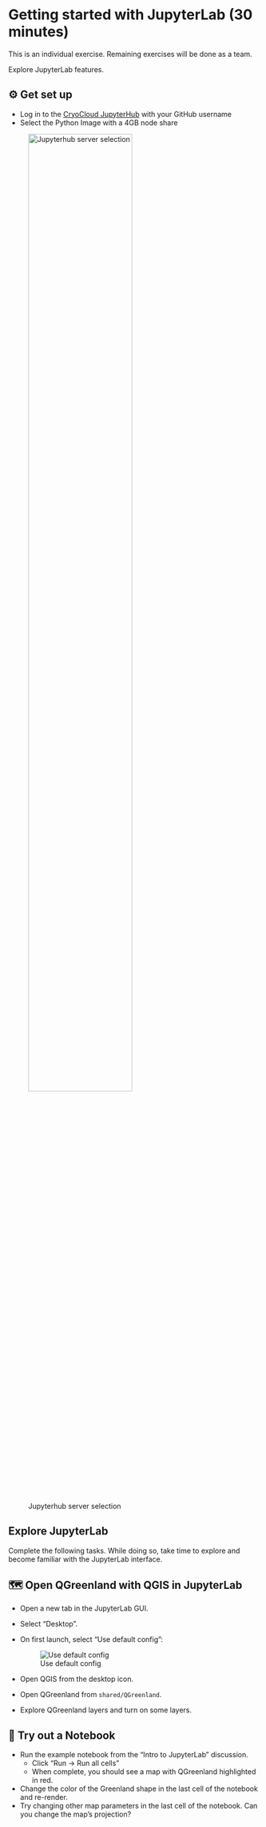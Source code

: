 # Getting started with JupyterLab (30 minutes)

::: {.callout-note}
This is an individual exercise. Remaining exercises will be done as a team.
:::

Explore JupyterLab features.


## ⚙️ Get set up

* Log in to the [CryoCloud JupyterHub](https://hub.cryointhecloud.com) with your
  GitHub username
* Select the Python Image with a 4GB node share

![Jupyterhub server selection](/_media/jupyterhub_server_selection.png){width="70%"}


## Explore JupyterLab

Complete the following tasks. While doing so, take time to explore and become
familiar with the JupyterLab interface.


## 🗺️ Open QGreenland with QGIS in JupyterLab

* Open a new tab in the JupyterLab GUI.
* Select "Desktop".
* On first launch, select "Use default config":

    ![Use default config](/_media/xfce_first_launch.png)

* Open QGIS from the desktop icon.
* Open QGreenland from `shared/QGreenland`.
* Explore QGreenland layers and turn on some layers.


## 🧪 Try out a Notebook

* Run the example notebook from the "Intro to JupyterLab" discussion.
    * Click "Run -> Run all cells"
    * When complete, you should see a map with QGreenland highlighted in red.
* Change the color of the Greenland shape in the last cell of the notebook and
  re-render.
* Try changing other map parameters in the last cell of the notebook. Can you
  change the map's projection?
